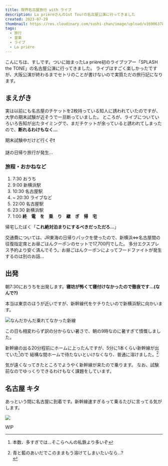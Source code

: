```yaml
---
title: 限界名古屋旅行 with ライブ
description: La prièreさんの1st Tourの名古屋公演に行ってきました
created: 2023-07-29
thumbnail: https://res.cloudinary.com/sushi-chan/image/upload/v1690637842/live/splash-the-tone/nagoya/IMG_2920_tlqzq1.jpg
tags:
  - 旅行
  - 音楽
  - ライブ
  - La prière
---
```


こんにちは、すしです。ついに始まったLa prière初のライブツアー「SPLASH the TONE」の名古屋公演に行ってきました。
ライブはすごく楽しかったですが、大阪公演が終わるまでセトリのことが書けないので実質ただの旅行記になります。

## まえがき
実は以前にも名古屋のチケットを2枚持っている知人に誘われていたのですが、大学の期末試験が近そうで一旦断っていました。
ところが、ライブについていろいろ告知が出たタイミングで、まだチケットが余っていると誘われてしまったので、**断れるわけもなく...**

<TextCard>
  期末試験中だけど行くぞ❗
</TextCard>

謎の日帰り旅行が発生...

### 旅程・おかねなど

1. 7:30 おうち
2. 9:00 新横浜駅
3. 10:30 名古屋駅
4. ~ 20:30 ライブなど
5. 22:00 名古屋駅
6. 23:30 新横浜駅
7. 1:00 **終　電　を　乗　り　継　ぎ　帰　宅**

帰宅したぼく「**これ絶対泊まりにするべきだっただろ...**」

交通費については、JR東海の日帰りパックを使ったので、新横浜⇔名古屋間の往復指定席とお昼ごはんクーポンのセットで17,700円でした。
多分エクスプレス予約より安く済んでそう。<Spoiler>お昼ごはんクーポンによってフードファイトが発生するのは別のお話...</Spoiler>


## 出発
朝7:30におうちを出発します。**寝坊が怖くて寝付けなかったので徹夜です...(なんで?)**

本当は東京のほうが近いですが、新幹線代をケチりたいので新横浜駅に向かいます。

<TweetCard id="1685072476303417344" caption="愚か" />

![なんだかんだ乗れてなかった新線](https://res.cloudinary.com/sushi-chan/image/upload/v1690733530/live/splash-the-tone/nagoya/IMG_2902_ookked.jpg)

この日も相変わらず訳の分からない暑さで、朝の9時なのに暑すぎて憤慨しました。

新幹線の出る20分程前にホームに上ったんですが、5分に1本くらい新幹線が出ていた[^1]ので
結構な間ホームで待たないといけなくなり、普通に溶けました。[^2]

[^1]: 本数、多すぎでは...そこらへんの私鉄より多いぞ
[^2]: <div><span className="block">青と藍のあいだでこのままもう溶けてしまいたいなら...?</span><YouTubeCard id="4Qjk68CY5iw" type="video" className="float-left" /></div>

<TweetCard id="1685078484505526272" />

気が遠くなってきたところでようやく新幹線が来たので乗ります。
なお、試験前なのでゆっくりできるわけもなく課題をしています。

<TweetCard id="1685086363157438464" />

## 名古屋 キタ

あっという間に名古屋に到着です。新幹線速すぎるって乗るたびに言ってる気がします。

![](https://res.cloudinary.com/sushi-chan/image/upload/v1690733528/live/splash-the-tone/nagoya/IMG_2909_tklcpv.jpg)

<TextCard>
WIP
</TextCard>
